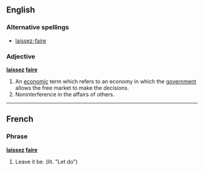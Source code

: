 ==English==

===Alternative spellings===
* [[laissez-faire]]

===Adjective===
'''[[laissez]] [[faire]]'''

# An [[economic]] term which refers to an economy in which the [[government]] allows the free market to make the decisions.
# Noninterference in the affairs of others.

----

==French==
===Phrase===
'''[[laissez]] [[faire]]'''

# Leave it be.  (lit. "Let do")